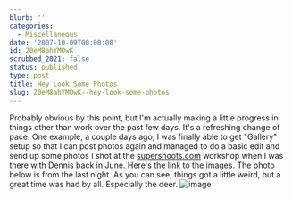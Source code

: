 ```yaml
---
blurb: ''
categories:
  - Miscellaneous
date: '2007-10-09T00:00:00'
id: 20eM8ahYMOwK
scrubbed_2021: false
status: published
type: post
title: Hey Look Some Photos
slug: 20eM8ahYMOwK--hey-look-some-photos
---
```


Probably obvious by this point, but I'm actually making a little
progress in things other than work over the past few days. It's a
refreshing change of pace. One example, a couple days ago, I was
finally able to get "Gallery" setup so that I can post photos again
and managed to do a basic edit and send up some photos I shot at
the [supershoots.com](http://www.supershoots.com/) workshop when I
was there with Dennis back in June. Here's
[the link](http://www.alanwsmith.com/gallery/view/htl7/) to the
images. The photo below is from the last night. As you can see,
things got a little weird, but a great time was had by all.
Especially the deer.
![image](/gallery/d/831-1/20070605-0266.jpg)
